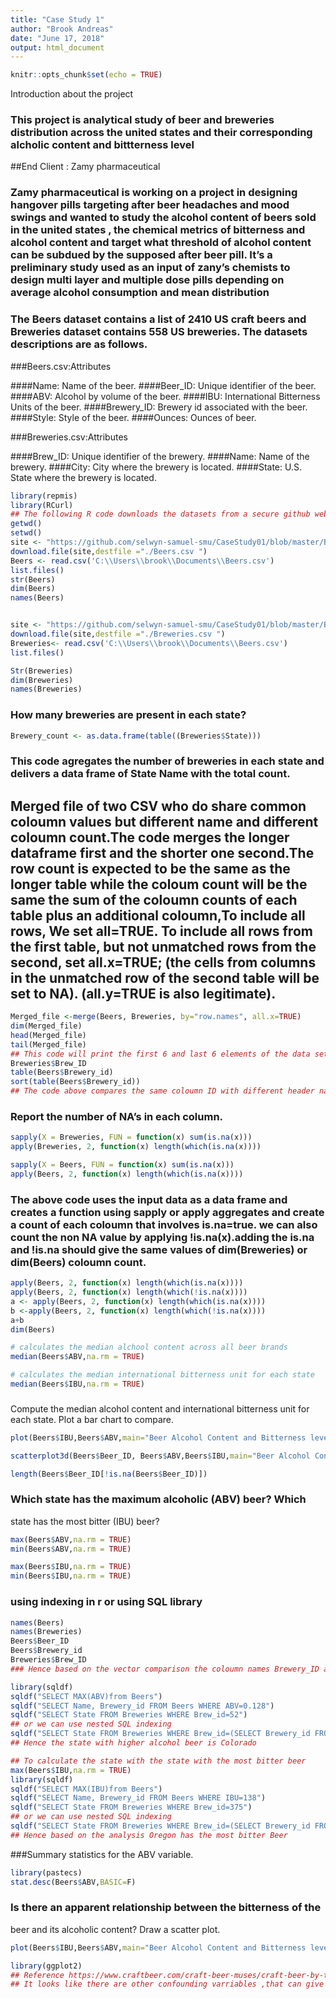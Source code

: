 ---
title: "Case Study 1"
author: "Brook Andreas"
date: "June 17, 2018"
output: html_document
---

```{r setup, include=FALSE}
knitr::opts_chunk$set(echo = TRUE)

```
Introduction about the project 

### This project is analytical study of beer and breweries distribution across the united states and their corresponding alcholic content and bittterness level 

##End Client : Zamy pharmaceutical

### Zamy pharmaceutical is working on a project in designing hangover pills targeting after beer headaches and mood swings and wanted to study the alcohol content of beers sold in the united states , the chemical metrics of bitterness and alcohol content and target what threshold of alcohol content can be subdued by the supposed after beer pill. It's a preliminary study used as an input of zany's chemists to design multi layer and multiple dose pills depending on average alcohol consumption and mean distribution 

### The Beers dataset contains a list of 2410 US craft beers and Breweries dataset contains 558 US breweries. The datasets descriptions are as follows.

###Beers.csv:Attributes

####Name: Name of the beer.
####Beer_ID: Unique identifier of the beer.
####ABV: Alcohol by volume of the beer.
####IBU: International Bitterness Units of the beer.
####Brewery_ID: Brewery id associated with the beer.
####Style: Style of the beer.
####Ounces: Ounces of beer.

###Breweries.csv:Attributes

####Brew_ID: Unique identifier of the brewery.
####Name: Name of the brewery.
####City: City where the brewery is located.
####State: U.S. State where the brewery is located.


```{r }
library(repmis)
library(RCurl)
## The following R code downloads the datasets from a secure github website and load it to the satging area, In this case , default R working directory in my machine.
getwd()
setwd()
site <- "https://github.com/selwyn-samuel-smu/CaseStudy01/blob/master/Beers.csv"
download.file(site,destfile ="./Beers.csv ")
Beers <- read.csv('C:\\Users\\brook\\Documents\\Beers.csv')
list.files()
str(Beers)
dim(Beers)
names(Beers)


site <- "https://github.com/selwyn-samuel-smu/CaseStudy01/blob/master/Breweries.csv"
download.file(site,destfile ="./Breweries.csv ")
Breweries<- read.csv('C:\\Users\\brook\\Documents\\Beers.csv')
list.files()

Str(Breweries)
dim(Breweries)
names(Breweries)
```
### How many breweries are present in each state?
```{r}
Brewery_count <- as.data.frame(table((Breweries$State)))
```
### This code agregates the number of breweries in each state and delivers a data frame of State Name with the total count.


## Merged file of two CSV who do share common coloumn values but different name and different coloumn count.The code merges the longer dataframe first and the shorter one second.The row count is expected to be the same as the longer table while the coloum count will be the same the sum of the coloumn counts of each table plus an additional coloumn,To include all rows, We set all=TRUE. To include all rows from the first table, but not unmatched rows from the second, set all.x=TRUE; (the cells from columns in the unmatched row of the second table will be set to NA). (all.y=TRUE is also legitimate).

```{r}
Merged_file <-merge(Beers, Breweries, by="row.names", all.x=TRUE)
dim(Merged_file)
head(Merged_file)
tail(Merged_file)
## This code will print the first 6 and last 6 elements of the data set 
Breweries$Brew_ID
table(Beers$Brewery_id)
sort(table(Beers$Brewery_id))
## The code above compares the same coloumn ID with different header names 
```


### Report the number of NA's in each column.
```{r}
sapply(X = Breweries, FUN = function(x) sum(is.na(x)))
apply(Breweries, 2, function(x) length(which(is.na(x))))

sapply(X = Beers, FUN = function(x) sum(is.na(x)))
apply(Beers, 2, function(x) length(which(is.na(x))))
```
### The above  code uses the input data as a data frame and creates a function using sapply or apply aggregates and create a count of each coloumn that involves is.na=true. we can also count the non NA value by applying !is.na(x).adding the is.na and !is.na  should give the same values of dim(Breweries) or dim(Beers) coloumn count.
```{r}
apply(Beers, 2, function(x) length(which(is.na(x))))
apply(Beers, 2, function(x) length(which(!is.na(x))))
a <- apply(Beers, 2, function(x) length(which(is.na(x))))
b <-apply(Beers, 2, function(x) length(which(!is.na(x))))
a+b
dim(Beers)
```
```{r}
# calculates the median alchool content across all beer brands
median(Beers$ABV,na.rm = TRUE)

# calculates the median international bitterness unit for each state
median(Beers$IBU,na.rm = TRUE)


```
###
Compute the median alcohol content and international
bitterness unit for each state. Plot a bar chart to compare.

```{r}

plot(Beers$IBU,Beers$ABV,main="Beer Alcohol Content and Bitterness level contrast",col="blue", xlim=c(0,150),ylim = c(0,0.13))

scatterplot3d(Beers$Beer_ID, Beers$ABV,Beers$IBU,main="Beer Alcohol Content and Bitterness level contrast",xlab = "Beer_ID", xlim =c(0,2500),ylab = "ABV",ylim=c(0,0.13),zlab = "IBU " ,angle = 55,pch = 16, color="steelblue")

length(Beers$Beer_ID[!is.na(Beers$Beer_ID)])

```
### Which state has the maximum alcoholic (ABV) beer? Which
state has the most bitter (IBU) beer?

```{r}
max(Beers$ABV,na.rm = TRUE)
min(Beers$ABV,na.rm = TRUE)

max(Beers$IBU,na.rm = TRUE)
min(Beers$IBU,na.rm = TRUE)
```
### using indexing in r or using SQL library  
```{r}

names(Beers)
names(Breweries)
Beers$Beer_ID
Beers$Brewery_id
Breweries$Brew_ID
### Hence based on the vector comparison the coloumn names Brewery_ID and Brew_ID are the common coloumns where the data frame merge or join is done

library(sqldf)
sqldf("SELECT MAX(ABV)from Beers")
sqldf("SELECT Name, Brewery_id FROM Beers WHERE ABV=0.128")
sqldf("SELECT State FROM Breweries WHERE Brew_id=52")
## or we can use nested SQL indexing 
sqldf("SELECT State FROM Breweries WHERE Brew_id=(SELECT Brewery_id FROM Beers WHERE ABV=(SELECT MAX(ABV)from Beers))")
## Hence the state with higher alcohol beer is Colorado

## To calculate the state with the state with the most bitter beer 
max(Beers$IBU,na.rm = TRUE)
library(sqldf)
sqldf("SELECT MAX(IBU)from Beers")
sqldf("SELECT Name, Brewery_id FROM Beers WHERE IBU=138")
sqldf("SELECT State FROM Breweries WHERE Brew_id=375")
## or we can use nested SQL indexing 
sqldf("SELECT State FROM Breweries WHERE Brew_id=(SELECT Brewery_id FROM Beers WHERE IBU=(SELECT MAX(IBU)from Beers))")
## Hence based on the analysis Oregon has the most bitter Beer
```

###Summary statistics for the ABV variable.
```{r}
library(pastecs)
stat.desc(Beers$ABV,BASIC=F)
```
### Is there an apparent relationship between the bitterness of the
beer and its alcoholic content? Draw a scatter plot.

```{r}
plot(Beers$IBU,Beers$ABV,main="Beer Alcohol Content and Bitterness level contrast",col="blue",xlab="IBU", ylab="Alcholic Content per bottle", xlim=c(0,150),ylim = c(0,0.13))

library(ggplot2)
## Reference https://www.craftbeer.com/craft-beer-muses/craft-beer-by-the-numbers
## It looks like there are other confounding varriables ,that can give a complete picture and I dont see a direct correlation between IBU and AbV
```
